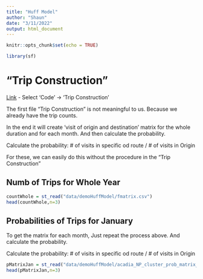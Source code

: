 ```yaml
---
title: "Huff Model"
author: "Shaun"
date: "3/11/2022"
output: html_document
---
```


```r
knitr::opts_chunk$set(echo = TRUE)
```

```r
library(sf)
```

# "Trip Construction"

[Link]('https://mybinder.org/v2/gh/meilinshi/Socially-aware-Huff-model/HEAD') - Select 'Code' -> 'Trip Construction'

The first file "Trip Construction" is not meaningful to us. Because we already have the trip counts.

In the end it will create 'visit of origin and destination' matrix for the whole duration and for each month. And then calculate the probability.

Calculate the probability: # of visits in specific od route / # of visits in Origin

For these, we can easily do this without the procedure in the "Trip Construction"

## Numb of Trips for Whole Year

```r
countWhole = st_read("data/demoHuffModel/fmatrix.csv")
head(countWhole,n=3)
```

## Probabilities of Trips for January

To get the matrix for each month, Just repeat the process above. And calculate the probability.

Calculate the probability: # of visits in specific od route / # of visits in Origin

```r
pMatrixJan = st_read("data/demoHuffModel/acadia_NP_cluster_prob_matrix_1.csv")
head(pMatrixJan,n=3)
```


